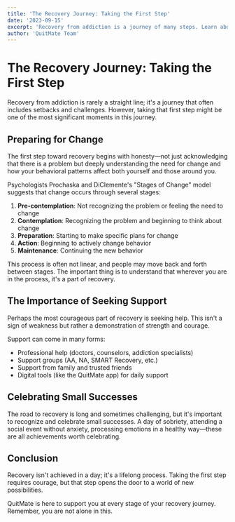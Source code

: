 ```yaml
---
title: 'The Recovery Journey: Taking the First Step'
date: '2023-09-15'
excerpt: 'Recovery from addiction is a journey of many steps. Learn about the first steps and mindset for beginning your path to recovery.'
author: 'QuitMate Team'
---
```


# The Recovery Journey: Taking the First Step

Recovery from addiction is rarely a straight line; it's a journey that often includes setbacks and challenges. However, taking that first step might be one of the most significant moments in this journey.

## Preparing for Change

The first step toward recovery begins with honesty—not just acknowledging that there is a problem but deeply understanding the need for change and how your behavioral patterns affect both yourself and those around you.

Psychologists Prochaska and DiClemente's "Stages of Change" model suggests that change occurs through several stages:

1. **Pre-contemplation**: Not recognizing the problem or feeling the need to change
2. **Contemplation**: Recognizing the problem and beginning to think about change
3. **Preparation**: Starting to make specific plans for change
4. **Action**: Beginning to actively change behavior
5. **Maintenance**: Continuing the new behavior

This process is often not linear, and people may move back and forth between stages. The important thing is to understand that wherever you are in the process, it's a part of recovery.

## The Importance of Seeking Support

Perhaps the most courageous part of recovery is seeking help. This isn't a sign of weakness but rather a demonstration of strength and courage.

Support can come in many forms:

- Professional help (doctors, counselors, addiction specialists)
- Support groups (AA, NA, SMART Recovery, etc.)
- Support from family and trusted friends
- Digital tools (like the QuitMate app) for daily support

## Celebrating Small Successes

The road to recovery is long and sometimes challenging, but it's important to recognize and celebrate small successes. A day of sobriety, attending a social event without anxiety, processing emotions in a healthy way—these are all achievements worth celebrating.

## Conclusion

Recovery isn't achieved in a day; it's a lifelong process. Taking the first step requires courage, but that step opens the door to a world of new possibilities.

QuitMate is here to support you at every stage of your recovery journey. Remember, you are not alone in this. 